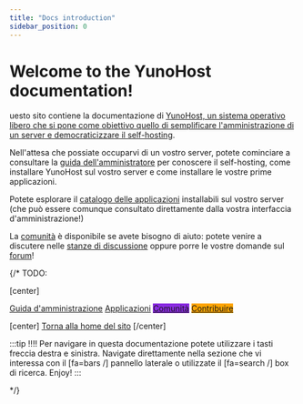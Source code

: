 ```yaml
---
title: "Docs introduction"
sidebar_position: 0
---
```


# Welcome to the YunoHost documentation!

uesto sito contiene la documentazione di [YunoHost, un sistema operativo libero che si pone come obiettivo quello di semplificare l'amministrazione di un server e democraticizzare il self-hosting](/overview/what_is_yunohost).

Nell'attesa che possiate occuparvi di un vostro server, potete cominciare a consultare la [guida dell'amministratore](/category/administration-guide) per conoscere il self-hosting, come installare YunoHost sul vostro server e come installare le vostre prime applicazioni.

Potete esplorare il [catalogo delle applicazioni](https://apps.yunohost.org) installabili sul vostro server (che può essere comunque consultato direttamente dalla vostra interfaccia d'amministrazione!)

La [comunità](/category/community) è disponibile se avete bisogno di aiuto: potete venire a discutere nelle [stanze di discussione](/community/chat_rooms) oppure porre le vostre domande sul [forum](/community/forum)!

{/*
TODO:

[center]

<a href="/admindoc" class="btn btn-lg btn-primary inline"><i class="fa fa-cogs"></i> Guida d'amministrazione</a>
<a href="/apps" class="btn btn-lg btn-success inline"><i class="fa fa-cubes"></i> Applicazioni</a>
<a href="/community" class="btn btn-lg btn-primary" style="background: blueviolet;border-color: blueviolet;"><i class="fa fa-users"></i> Comunità</a>
<a href="/contribute" style="background: orange; border-color: orange;" class="btn btn-lg btn-error"><i class="fa fa-heart"></i> Contribuire</a>

[center]
<a href="https://yunohost.org/" class="btn btn-lg inline"><i class="fa fa-fw fa-arrow-left"></i> Torna alla home del sito</a>
[/center]

:::tip
!!!! Per navigare in questa documentazione potete utilizzare i tasti freccia destra e sinistra. Navigate direttamente nella sezione che vi interessa con il [fa=bars /] pannello laterale o utilizzate il [fa=search /] box di ricerca. Enjoy!
:::

*/}
